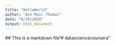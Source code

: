 ```yaml
---
title: "HelloWorld"
author: "Ann Muir Thomas"
date: "6/19/2020"
output: html_document
---
```

 ## This is a markdown file"# datasciencecoursera" 
